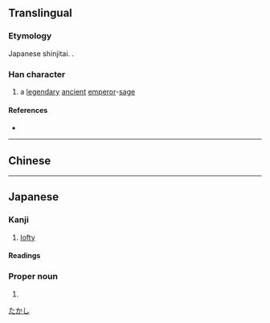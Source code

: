{{also|堯|尧}}
{{character info/new}}
==Translingual==
{{Han simplified forms|堯|尭|尧|ex=y}}

===Etymology===
Japanese shinjitai. {{Han simp|堯|f=垚|t=卉}}.

===Han character===
{{Han char|rn=43|rad=尢|as=05|sn=8|four=|canj=JTHU|ids=⿱卉兀}}

# a [[legendary]] [[ancient]] [[emperor]]-[[sage]]

====References====
* {{Han ref|kx=0125.171|hdz=10553.021|uh=5C2D}}

----

==Chinese==
{{zh-see|堯|v}}

----

==Japanese==
{{ja-kanji forms|尭|堯}}

===Kanji===
{{ja-kanji|grade=|rs=尢05|kyu=堯}}

# [[lofty]]

====Readings====
{{ja-readings
|on=ぎょう
|kun=たか-い
}}

===Proper noun===
{{ja-pos|proper|たかし}}

# {{given name|male|lang=ja}}

[[Category:Japanese male given names|たかし]]